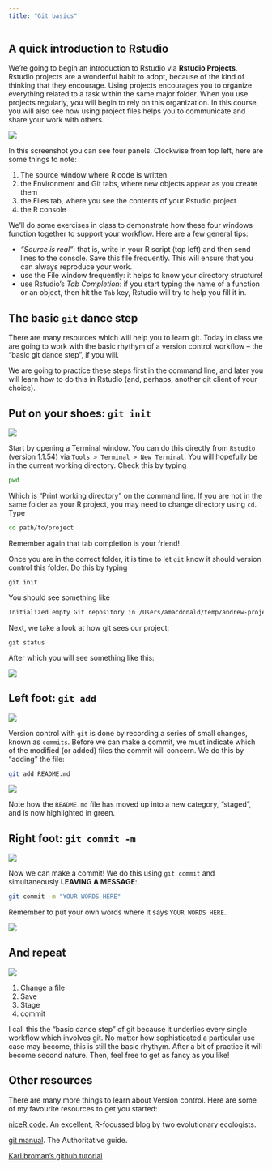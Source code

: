 ```yaml
---
title: "Git basics"
---
```


## A quick introduction to Rstudio

We're going to begin an introduction to Rstudio via **Rstudio Projects**. Rstudio projects are a wonderful habit to adopt, because of the kind of thinking that they encourage. Using projects encourages you to organize everything related to a task within the same major folder. When you use projects regularly, you will begin to rely on this organization. In this course, you will also see how using project files helps you to communicate and share your work with others.

![](/img/rstudio_intro.png)

In this screenshot you can see four panels. Clockwise from top left, here are some things to note:

1. The source window where R code is written
1. the Environment and Git tabs, where new objects appear as you create them
1. the Files tab, where you see the contents of your Rstudio project
1. the R console

We'll do some exercises in class to demonstrate how these four windows function together to support your workflow. Here are a few general tips:

* _"Source is real"_: that is, write in your R script (top left) and then send lines to the console. Save this file frequently. This will ensure that you can always reproduce your work.  
* use the File window frequently: it helps to know your directory structure!
* use Rstudio's _Tab Completion_: if you start typing the name of a function or an object, then hit the `Tab` key, Rstudio will try to help you fill it in.

## The basic `git` dance step 

There are many resources which will help you to learn git. Today in class we are going to work with the basic rhythym of a version control workflow -- the "basic git dance step", if you will.

We are going to practice these steps first in the command line, and later you will learn how to do this in Rstudio (and, perhaps, another git client of your choice).



## Put on your shoes: `git init` 

![](/img/bird_git_init.gif)

Start by opening a Terminal window. You can do this directly from `Rstudio` (version 1.1.54) via `Tools > Terminal > New Terminal`. You will hopefully be in the current working directory. Check this by typing 

```sh
pwd
```

Which is "Print working directory" on the command line. If you are not in the same folder as your R project, you may need to change directory using `cd`. Type

```sh
cd path/to/project
```

Remember again that tab completion is your friend!  

Once you are in the correct folder, it is time to let `git` know it should version control this folder. Do this by typing

```
git init
```

You should see something like 

```sh
Initialized empty Git repository in /Users/amacdonald/temp/andrew-project/.git/
```

Next, we take a look at how git sees our project:

```
git status
```

After which you will see something like this:

![](/img/git_status.png)

## Left foot: `git add`

![](/img/bird_stage.gif)

Version control with `git` is done by recording a series of small changes, known as `commits`. Before we can make a commit, we must indicate which of the modified (or added) files the commit will concern. We do this by "adding" the file:

```sh
git add README.md
```

![](/img/git_stage_demo.gif)

Note how the `README.md` file has moved up into a new category, "staged", and is now highlighted in green.

## Right foot: `git commit -m`

![](/img/bird_commit.gif)

Now we can make a commit! We do this using `git commit` and simultaneously **LEAVING A MESSAGE**:

```sh
git commit -m "YOUR WORDS HERE"
```

Remember to put your own words where it says `YOUR WORDS HERE`.

![](/img/git_commit_demo.gif)


## And repeat

![](/img/bird_dont_stop.gif)

1. Change a file
2. Save
3. Stage
4. commit

I call this the "basic dance step" of git because it underlies every single workflow which involves git. No matter how sophisticated a particular use case may become, this is still the basic rhythym. After a bit of practice it will become second nature. Then, feel free to get as fancy as you like!

## Other resources

There are many more things to learn about Version control. Here are some of my favourite resources to get you started:

[niceR code](https://nicercode.github.io/). An excellent, R-focussed blog by two evolutionary ecologists. 

[git manual](https://git-scm.com/docs/). The Authoritative guide.

[Karl broman's github tutorial](http://kbroman.org/github_tutorial/)

